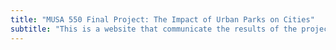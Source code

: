 ```yaml
---
title: "MUSA 550 Final Project: The Impact of Urban Parks on Cities"
subtitle: "This is a website that communicate the results of the project"
---
```






 

